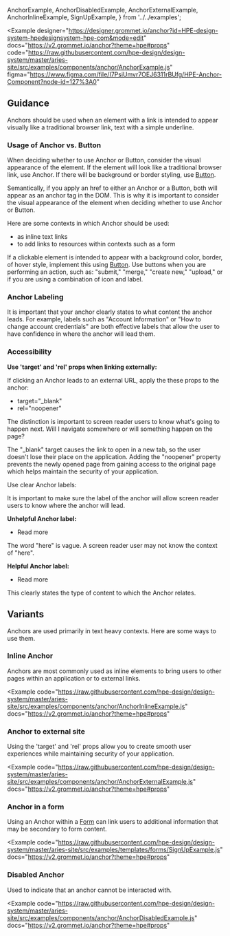   AnchorExample,
  AnchorDisabledExample,
  AnchorExternalExample,
  AnchorInlineExample,
  SignUpExample,
} from '../../examples';

<Example
  designer="https://designer.grommet.io/anchor?id=HPE-design-system-hpedesignsystem-hpe-com&mode=edit"
  docs="https://v2.grommet.io/anchor?theme=hpe#props"
  code="https://raw.githubusercontent.com/hpe-design/design-system/master/aries-site/src/examples/components/anchor/AnchorExample.js"
  figma="https://www.figma.com/file/I7PsiUmvr7OEJ6311rBUfg/HPE-Anchor-Component?node-id=127%3A0"
>
  <AnchorExample />
</Example>

## Guidance

Anchors should be used when an element with a link is intended to appear visually like a traditional browser link, text with a simple underline.

### Usage of Anchor vs. Button

When deciding whether to use Anchor or Button, consider the visual appearance of the element. If the element will look like a traditional browser link, use Anchor. If there will be background or border styling, use [Button](/components/button).

Semantically, if you apply an href to either an Anchor or a Button, both will appear as an anchor tag in the DOM. This is why it is important to consider the visual appearance of the element when deciding whether to use Anchor or Button.

Here are some contexts in which Anchor should be used:

- as inline text links
- to add links to resources within contexts such as a form

If a clickable element is intended to appear with a background color, border, of hover style, implement this using [Button](/components/button). Use buttons when you are performing an action, such as: "submit," "merge," "create new," "upload," or if you are using a combination of icon and label.

### Anchor Labeling

It is important that your anchor clearly states to what content the anchor leads. For example, labels such as "Account Information" or "How to change account credentials" are both effective labels that allow the user to have confidence in where the anchor will lead them.

### Accessibility

**Use 'target' and 'rel' props when linking externally:**

If clicking an Anchor leads to an external URL, apply the these props to the anchor:

- target="\_blank"
- rel="noopener"

The distinction is important to screen reader users to know what's going to happen next. Will I navigate somewhere or will something happen on the page?

The "\_blank" target causes the link to open in a new tab, so the user doesn't lose their place on the application. Adding the "noopener" property prevents the newly opened page from gaining access to the original page which helps maintain the security of your application.

Use clear Anchor labels:

It is important to make sure the label of the anchor will allow screen reader users to know where the anchor will lead.

**Unhelpful Anchor label:**

- Read more <GrommetAnchor label="here" />

The word "here" is vague. A screen reader user may not know the context of "here".

**Helpful Anchor label:**

- Read more <GrommetAnchor label="Anchor documentation" />

This clearly states the type of content to which the Anchor relates.

## Variants

Anchors are used primarily in text heavy contexts. Here are some ways
to use them.

### Inline Anchor

Anchors are most commonly used as inline elements to bring users to other pages within an application or to external links.

<Example
  code="https://raw.githubusercontent.com/hpe-design/design-system/master/aries-site/src/examples/components/anchor/AnchorInlineExample.js"
  docs="https://v2.grommet.io/anchor?theme=hpe#props"
>
  <AnchorInlineExample />
</Example>

### Anchor to external site

Using the 'target' and 'rel' props allow you to create smooth user experiences while maintaining security of your application.

<Example
  code="https://raw.githubusercontent.com/hpe-design/design-system/master/aries-site/src/examples/components/anchor/AnchorExternalExample.js"
  docs="https://v2.grommet.io/anchor?theme=hpe#props"
>
  <AnchorExternalExample />
</Example>

### Anchor in a form

Using an Anchor within a [Form](/templates/forms) can link users to additional information that may be secondary to form content.

<Example
  code="https://raw.githubusercontent.com/hpe-design/design-system/master/aries-site/src/examples/templates/forms/SignUpExample.js"
  docs="https://v2.grommet.io/anchor?theme=hpe#props"
>
  <SignUpExample />
</Example>

### Disabled Anchor

Used to indicate that an anchor cannot be interacted with.

<Example
  code="https://raw.githubusercontent.com/hpe-design/design-system/master/aries-site/src/examples/components/anchor/AnchorDisabledExample.js"
  docs="https://v2.grommet.io/anchor?theme=hpe#props"
>
  <AnchorDisabledExample />
</Example>
